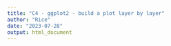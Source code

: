 ```yaml
---
title: "C4 - ggplot2 - build a plot layer by layer"
author: "Rice"
date: "2023-07-28"
output: html_document
---
```


